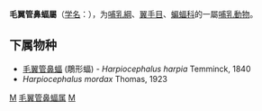 {{Unreferenced|time=2019-03-31T10:36:29+00:00}}
{{Automatic taxobox
| taxon = Harpiocephalus
| authority =  Gray, 1842
}}

'''毛翼管鼻蝠屬'''（[[学名|学名]]：{{lang|la|''Harpiocephalus''}}），为[[哺乳綱|哺乳綱]]、[[翼手目|翼手目]]、[[蝙蝠科|蝙蝠科]]的一屬[[哺乳動物|哺乳動物]]。

==下属物种==
* [[毛翼管鼻蝠|毛翼管鼻蝠]] (鵰形蝠) - ''Harpiocephalus harpia'' Temminck, 1840
* ''Harpiocephalus mordax'' Thomas, 1923

{{Taxonbar|from=Q845856}}

[[Category:蝙蝠科|M]]
[[Category:毛翼管鼻蝠属|]]
[[Category:_1842年描述的分类群|M]]


{{蝙蝠小作品}}